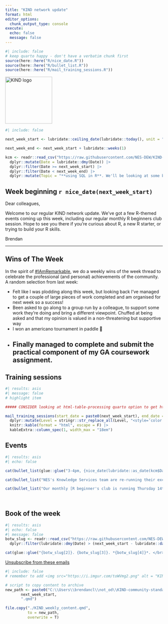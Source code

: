 ---
title: "KIND network update"
format: html
editor_options: 
  chunk_output_type: console
execute:
  echo: false
  message: false
---

```{r}
#| include: false
# keep quarto happy - don't have a verbatim chunk first
source(here::here("R/nice_date.R"))
source(here::here("R/bullet_list.R"))
source(here::here("R/mail_training_sessions.R"))

```

```{=html}
<img src="https://i.imgur.com/iJIRbhV.png" alt = "KIND logo" height="150">
```

```{r}
#| include: false

next_week_start <- lubridate::ceiling_date(lubridate::today(), unit = "week", week_start = 1)

next_week_end <- next_week_start + lubridate::weeks(1)

kcm <- readr::read_csv("https://raw.githubusercontent.com/NES-DEW/KIND-community-standards/main/data/KIND_community_meetups.csv") |>
  dplyr::mutate(Date = lubridate::dmy(Date)) |>
  dplyr::filter(Date >= next_week_start) |>
  dplyr::filter(Date < next_week_end) |>
  dplyr::mutate(Topic = "**using SQL in R**. We'll be looking at some beginner-friendly ways of starting to use SQL databases as a tool for managing data in R")

```

## Week beginning `r nice_date(next_week_start)`

Dear colleagues, 

Welcome to our regular KIND network update. We've got a few R-themed events coming up this week, including our regular monthly R beginners club session. Hope to see you there if you're curious about R, a new R starter, or trying to build your R skills. 

Brendan

---

## Wins of The Week
In the spirit of [#IAmRemarkable](https://www.rmrkblty.org/iamremarkable), we do a weekly wins of the week thread to celebrate the professional (and personal) achievements of the community. A random selection from last week:

+ Felt like I was plodding along this week, but looking back I've managed to get a couple of large pieces of work completed and am organised for next week so a success!
+ Been asked to go along to a group run by a colleague, to support some work they're doing and bring a different viewpoint. Chuffed at being asked and that my opinion is valued in a non-threatening but supportive way
+ I won an americano tournament in paddle 🎊
+ Finally managed to complete and submit the practical component of my GA coursework assignment.
---

## Training sessions
  
```{r}
#| results: asis
#| message: false
# highlight item

##### CONSIDER looking at html-table-processing quarto option to get html tables to behave

mail_training_sessions(start_date = paste0(next_week_start), end_date =   paste0(next_week_end)) |>
  dplyr::mutate(Level = stringr::str_replace_all(Level, "<style='color:red'>", "")) |>
  knitr::kable(format = "html", escape = F) |>
  kableExtra::column_spec(1, width_max = "18em")

```

## Events

```{r}
#| results: asis
#| echo: false

cat(bullet_list(glue::glue("3-4pm, {nice_date(lubridate::as_date(kcm$Date))}. [All welcome at the Community Meetup - our regular Monday get-together/webinar/tech demo](https://teams.microsoft.com/l/meetup-join/19%3ab03b2fd777e440eaa255ba67569762b5%40thread.tacv2/1723028114046?context=%7b%22Tid%22%3a%2210efe0bd-a030-4bca-809c-b5e6745e499a%22%2c%22Oid%22%3a%225d92fd7e-56b9-4892-ab77-84ad75c260a0%22%7d). Full details and joining links via the [community meetup channel](https://teams.microsoft.com/l/channel/19%3Ab03b2fd777e440eaa255ba67569762b5%40thread.tacv2/Community%20meetups?groupId=106d08f3-9026-40e2-b3c7-87cd87304d58&tenantId=10efe0bd-a030-4bca-809c-b5e6745e499a). The theme this week is {kcm$Topic}. ")))

cat(bullet_list("NES's Knowledge Services team are re-running their excellent and highly-regarded series of short events about research and publication next week. [Full details and registration links](https://forms.office.com/pages/responsepage.aspx?id=veDvEDCgykuAnLXmdF5JmmWL8edIO_5Cmgr6wY5txHZURFJFWDA5NFlKWk1CTVFORlAwTlNKUEs0NSQlQCN0PWcu&route=shorturl)"))

cat(bullet_list("Our monthly [R beginner's club is running Thursday 14th November 3-4pm](https://eur01.safelinks.protection.outlook.com/ap/t-59584e83/?url=https%3A%2F%2Fteams.microsoft.com%2Fl%2Fmeetup-join%2F19%253ab03b2fd777e440eaa255ba67569762b5%2540thread.tacv2%2F1725260923641%3Fcontext%3D%257b%2522Tid%2522%253a%252210efe0bd-a030-4bca-809c-b5e6745e499a%2522%252c%2522Oid%2522%253a%25225d92fd7e-56b9-4892-ab77-84ad75c260a0%2522%257d&data=05%7C02%7Cbrendan.clarke2%40nhs.scot%7C934c89b524d343a846f608dccb1e163e%7C10efe0bda0304bca809cb5e6745e499a%7C0%7C0%7C638608577294901657%7CUnknown%7CTWFpbGZsb3d8eyJWIjoiMC4wLjAwMDAiLCJQIjoiV2luMzIiLCJBTiI6Ik1haWwiLCJXVCI6Mn0%3D%7C0%7C%7C%7C&sdata=a8NkAIelwuWbNW9aSQ74DujKcNzit%2BoH7XvY348RYHQ%3D&reserved=0). A group session for R beginners to review their code, get unstuck, and pick up some tips and tricks. More experienced R programmers are absolutely welcome too, but this session is focused on those new to (or returning to) R code. All welcome, especially if you're brand new to R or are coming from our R from Scratch course. "))
    
  
```


## Book of the week

```{r}
#| results: asis
#| echo: false
#| message: false
botw_slug <- readr::read_csv("https://raw.githubusercontent.com/NES-DEW/KIND-community-standards/main/data/KIND_book_of_the_week.csv") |>
  dplyr::filter(lubridate::dmy(Date) > (next_week_start - lubridate::days(7)))

cat(glue::glue("{botw_slug[2]}. {botw_slug[3]}. *{botw_slug[4]}*. </br> ISBN {botw_slug[5]}, <a href='{botw_slug[6]}'>Worldcat</a>.</br></br> {botw_slug[8]}."))
```

[Unsubscribe from these emails](https://forms.office.com/r/t97cZDiw7y)

```{r}
#| include: false
# remember to add <img src="https://i.imgur.com/toWVmg2.png" alt = "KIND logo">

# script to copy content to archive
new_path <- paste0("C:\\Users\\brendancl\\not_od\\KIND-community-standards\\ml_archive\\KIND_weekly_update_",
       next_week_start,
       ".qmd")

file.copy("./KIND_weekly_content.qmd",
          to = new_path,
          overwrite = T)

```
